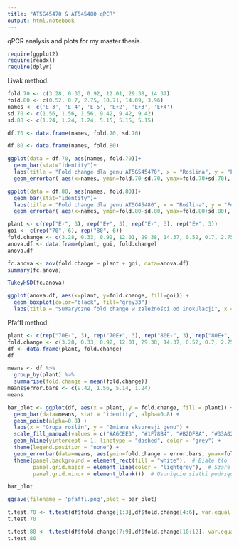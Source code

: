 ```yaml
---
title: "AT5G45470 & AT545480 qPCR"
output: html.notebook
---
```


qPCR analysis and plots for my master thesis.

```r
require(ggplot2)
require(readxl)
require(dplyr)
```

Livak method:

```r
fold.70 <- c(3.28, 0.33, 0.92, 12.01, 29.38, 14.37)
fold.80 <- c(0.52, 0.7, 2.75, 10.71, 14.09, 3.96)
names <- c('E-3', 'E-4', 'E-5', 'E+2', 'E+3', 'E+4')
sd.70 <- c(1.56, 1.56, 1.56, 9.42, 9.42, 9.42)
sd.80 <- c(1.24, 1.24, 1.24, 5.15, 5.15, 5.15)
```

```r
df.70 <- data.frame(names, fold.70, sd.70)
```

```r
df.80 <- data.frame(names, fold.80)
```

```r
ggplot(data = df.70, aes(names, fold.70))+
  geom_bar(stat="identity")+
  labs(title = "Fold change dla genu AT5G545470", x = "Roślina", y = "Fold change")+
  geom_errorbar( aes(x=names, ymin=fold.70-sd.70, ymax=fold.70+sd.70), width=0.1, colour="black", alpha=0.9, size=0.5)
```

```r
ggplot(data = df.80, aes(names, fold.80))+
  geom_bar(stat="identity")+
  labs(title = "Fold change dla genu AT5G45480", x = "Roślina", y = "Fold change")+
  geom_errorbar( aes(x=names, ymin=fold.80-sd.80, ymax=fold.80+sd.80), width=0.1, colour="black", alpha=0.9, size=0.5)
```

```r
plant <- c(rep("E-", 3), rep("E+", 3), rep("E-", 3), rep("E+", 3))
goi <- c(rep("70", 6), rep("80", 6))
fold.change <- c(3.28, 0.33, 0.92, 12.01, 29.38, 14.37, 0.52, 0.7, 2.75, 10.71, 14.09, 3.96)
anova.df <- data.frame(plant, goi, fold.change)
anova.df
```

```r
fc.anova <- aov(fold.change ~ plant + goi, data=anova.df)
summary(fc.anova)
```

```r
TukeyHSD(fc.anova)
```

```r
ggplot(anova.df, aes(x=plant, y=fold.change, fill=goi)) +
  geom_boxplot(color="black", fill="grey33")+
  labs(title = "Sumaryczne fold change w zależności od inokulacji", x = "Roślina", y = "Fold change")
```

Pfaffl method:

```r
plant <- c(rep("70E-", 3), rep("70E+", 3), rep("80E-", 3), rep("80E+", 3))
fold.change <- c(3.28, 0.33, 0.92, 12.01, 29.38, 14.37, 0.52, 0.7, 2.75, 10.71, 14.09, 6.46)
df <- data.frame(plant, fold.change)
df
```

```r
means <- df %>%
  group_by(plant) %>% 
  summarise(fold.change = mean(fold.change))
means$error.bars <- c(9.42, 1.56, 5.14, 1.24)
means

bar_plot <- ggplot(df, aes(x = plant, y = fold.change, fill = plant)) +
  geom_bar(data=means, stat = "identity", alpha=0.8) +
  geom_point(alpha=0.8) +
  labs(x = "Grupa roślin", y = "Zmiana ekspresji genu") +
  scale_fill_manual(values = c("#A6CEE3", "#1F78B4", "#B2DF8A", "#33A02C")) +
  geom_hline(yintercept = 1, linetype = "dashed", color = "grey") +
  theme(legend.position = "none") +
  geom_errorbar(data=means, aes(ymin=fold.change - error.bars, ymax=fold.change+error.bars), width = 0.25) +
  theme(panel.background = element_rect(fill = "white"),  # Białe tło
        panel.grid.major = element_line(color = "lightgrey"),  # Szare osie siatki
        panel.grid.minor = element_blank())  # Usunięcie siatki podrzędnej

bar_plot
```

```r
ggsave(filename = 'pfaffl.png',plot = bar_plot)
```

```r
t.test.70 <- t.test(df$fold.change[1:3],df$fold.change[4:6], var.equal = TRUE)
t.test.70
```

```r
t.test.80 <- t.test(df$fold.change[7:9],df$fold.change[10:12], var.equal = TRUE)
t.test.80
```
